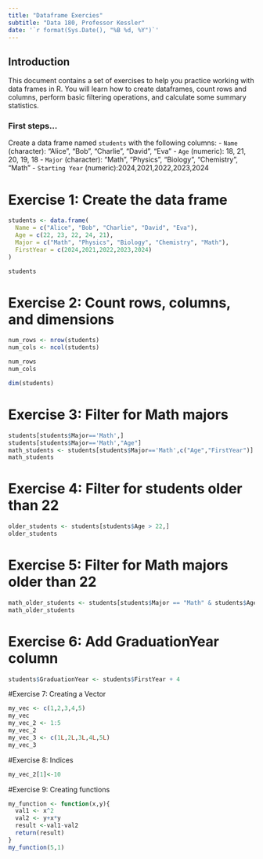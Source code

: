 ---
title: "Dataframe Exercies"
subtitle: "Data 180, Professor Kessler"
date: '`r format(Sys.Date(), "%B %d, %Y")`'
---

## Introduction

This document contains a set of exercises to help you practice working with data frames in R. You will learn how to create dataframes, count rows and columns, perform basic filtering operations, and calculate some summary statistics.

### First steps...

Create a data frame named `students` with the following columns:
- `Name` (character): "Alice", "Bob", "Charlie", "David", "Eva"
- `Age` (numeric): 18, 21, 20, 19, 18
- `Major` (character): "Math", "Physics", "Biology", "Chemistry", "Math"
- `Starting Year` (numeric):2024,2021,2022,2023,2024

# Exercise 1: Create the data frame

```{r}
students <- data.frame(
  Name = c("Alice", "Bob", "Charlie", "David", "Eva"),
  Age = c(22, 23, 22, 24, 21),
  Major = c("Math", "Physics", "Biology", "Chemistry", "Math"),
  FirstYear = c(2024,2021,2022,2023,2024)
)

students
```

# Exercise 2: Count rows, columns, and dimensions
```{r}
num_rows <- nrow(students)
num_cols <- ncol(students)

num_rows
num_cols

dim(students)
```
# Exercise 3: Filter for Math majors
```{r}
students[students$Major=='Math',]
students[students$Major=='Math',"Age"]
math_students <- students[students$Major=='Math',c("Age","FirstYear")]
math_students

```
# Exercise 4: Filter for students older than 22
```{r}
older_students <- students[students$Age > 22,]
older_students
```
# Exercise 5: Filter for Math majors older than 22
```{r}
math_older_students <- students[students$Major == "Math" & students$Age >20,]
math_older_students
```
# Exercise 6: Add GraduationYear column
```{r}
students$GraduationYear <- students$FirstYear + 4

```
#Exercise 7: Creating a Vector
```{r}
my_vec <- c(1,2,3,4,5)
my_vec
my_vec_2 <- 1:5
my_vec_2
my_vec_3 <- c(1L,2L,3L,4L,5L)
my_vec_3
```
#Exercise 8: Indices
```{r}
my_vec_2[1]<-10
```
#Exercise 9: Creating functions
```{r}
my_function <- function(x,y){
  val1 <- x^2
  val2 <- y+x*y
  result <-val1-val2
  return(result)
}
my_function(5,1)
```

